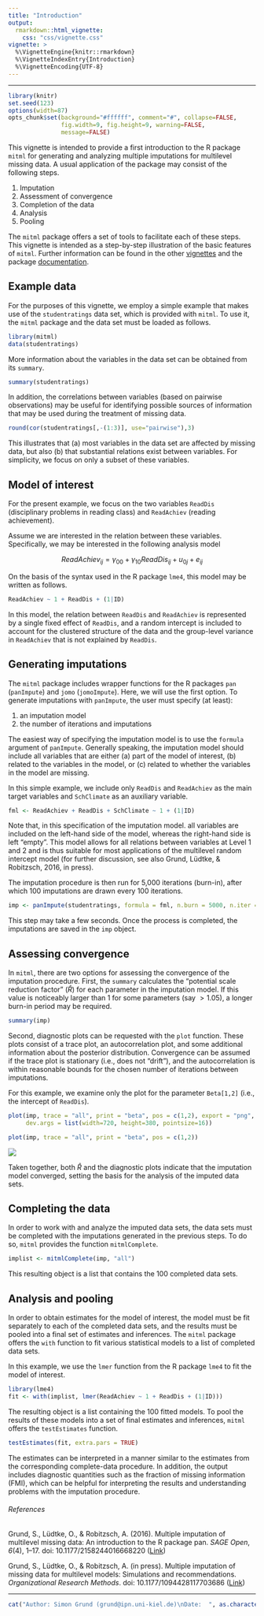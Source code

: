 ```yaml
---
title: "Introduction"
output:
  rmarkdown::html_vignette:
    css: "css/vignette.css"
vignette: >
  %\VignetteEngine{knitr::rmarkdown}
  %\VignetteIndexEntry{Introduction}
  %\VignetteEncoding{UTF-8}
---
```


---

```r
library(knitr)
set.seed(123)
options(width=87)
opts_chunk$set(background="#ffffff", comment="#", collapse=FALSE,
               fig.width=9, fig.height=9, warning=FALSE,
               message=FALSE)
```

This vignette is intended to provide a first introduction to the R package `mitml` for generating and analyzing multiple imputations for multilevel missing data.
A usual application of the package may consist of the following steps.

1. Imputation
2. Assessment of convergence
3. Completion of the data
4. Analysis
5. Pooling

The `mitml` package offers a set of tools to facilitate each of these steps.
This vignette is intended as a step-by-step illustration of the basic features of `mitml`.
Further information can be found in the other [vignettes](https://github.com/simongrund1/mitml/wiki) and the package [documentation](https://cran.r-project.org/package=mitml/mitml.pdf).

## Example data

For the purposes of this vignette, we employ a simple example that makes use of the `studentratings` data set, which is provided with `mitml`.
To use it, the `mitml` package and the data set must be loaded as follows.

```r
library(mitml)
data(studentratings)
```

More information about the variables in the data set can be obtained from its `summary`.

```r
summary(studentratings)
```

In addition, the correlations between variables (based on pairwise observations) may be useful for identifying possible sources of information that may be used during the treatment of missing data.

```r
round(cor(studentratings[,-(1:3)], use="pairwise"),3)
```

This illustrates that (a) most variables in the data set are affected by missing data, but also (b) that substantial relations exist between variables.
For simplicity, we focus on only a subset of these variables.

## Model of interest

For the present example, we focus on the two variables `ReadDis` (disciplinary problems in reading class) and `ReadAchiev` (reading achievement).

Assume we are interested in the relation between these variables.
Specifically, we may be interested in the following analysis model

$$
\mathit{ReadAchiev}_{ij} = \gamma_{00} + \gamma_{10} \mathit{ReadDis}_{ij} + u_{0j} + e_{ij}
$$

On the basis of the syntax used in the R package `lme4`, this model may be written as follows.

```r
ReadAchiev ~ 1 + ReadDis + (1|ID)
```

In this model, the relation between `ReadDis` and `ReadAchiev` is represented by a single fixed effect of `ReadDis`, and a random intercept is included to account for the clustered structure of the data and the group-level variance in `ReadAchiev` that is not explained by `ReadDis`.

## Generating imputations

The `mitml` package includes wrapper functions for the R packages `pan` (`panImpute`) and `jomo` (`jomoImpute`).
Here, we will use the first option.
To generate imputations with `panImpute`, the user must specify (at least):

1. an imputation model
2. the number of iterations and imputations

The easiest way of specifying the imputation model is to use the `formula` argument of `panImpute`.
Generally speaking, the imputation model should include all variables that are either (a) part of the model of interest, (b) related to the variables in the model, or (c) related to whether the variables in the model are missing.

In this simple example, we include only `ReadDis` and `ReadAchiev` as the main target variables and `SchClimate` as an auxiliary variable.

```r
fml <- ReadAchiev + ReadDis + SchClimate ~ 1 + (1|ID)
```

Note that, in this specification of the imputation model. all variables are included on the left-hand side of the model, whereas the right-hand side is left "empty".
This model allows for all relations between variables at Level 1 and 2 and is thus suitable for most applications of the multilevel random intercept model (for further discussion, see also Grund, Lüdtke, & Robitzsch, 2016, in press).

The imputation procedure is then run for 5,000 iterations (burn-in), after which 100 imputations are drawn every 100 iterations.

```r
imp <- panImpute(studentratings, formula = fml, n.burn = 5000, n.iter = 100, m = 100)
```

This step may take a few seconds.
Once the process is completed, the imputations are saved in the `imp` object.

## Assessing convergence

In `mitml`, there are two options for assessing the convergence of the imputation procedure.
First, the `summary` calculates the "potential scale reduction factor" ($\hat{R}$) for each parameter in the imputation model.
If this value is noticeably larger than 1 for some parameters (say $>1.05$), a longer burn-in period may be required.

```r
summary(imp)
```

Second, diagnostic plots can be requested with the `plot` function.
These plots consist of a trace plot, an autocorrelation plot, and some additional information about the posterior distribution.
Convergence can be assumed if the trace plot is stationary (i.e., does not "drift"), and the autocorrelation is within reasonable bounds for the chosen number of iterations between imputations.

For this example, we examine only the plot for the parameter `Beta[1,2]` (i.e., the intercept of `ReadDis`).

```r
plot(imp, trace = "all", print = "beta", pos = c(1,2), export = "png",
     dev.args = list(width=720, height=380, pointsize=16))
```
```r
plot(imp, trace = "all", print = "beta", pos = c(1,2))
```

![](mitmlPlots/BETA_ReadDis_ON_Intercept.png)

Taken together, both $\hat{R}$ and the diagnostic plots indicate that the imputation model converged, setting the basis for the analysis of the imputed data sets.

## Completing the data

In order to work with and analyze the imputed data sets, the data sets must be completed with the imputations generated in the previous steps.
To do so, `mitml` provides the function `mitmlComplete`.

```r
implist <- mitmlComplete(imp, "all")
```

This resulting object is a list that contains the 100 completed data sets.


## Analysis and pooling

In order to obtain estimates for the model of interest, the model must be fit separately to each of the completed data sets, and the results must be pooled into a final set of estimates and inferences.
The `mitml` package offers the `with` function to fit various statistical models to a list of completed data sets.

In this example, we use the `lmer` function from the R package `lme4` to fit the model of interest.

```r
library(lme4)
fit <- with(implist, lmer(ReadAchiev ~ 1 + ReadDis + (1|ID)))
```

The resulting object is a list containing the 100 fitted models.
To pool the results of these models into a set of final estimates and inferences, `mitml` offers the `testEstimates` function.

```r
testEstimates(fit, extra.pars = TRUE)
```

The estimates can be interpreted in a manner similar to the estimates from the corresponding complete-data procedure.
In addition, the output includes diagnostic quantities such as the fraction of missing information (FMI), which can be helpful for interpreting the results and understanding problems with the imputation procedure.

###### References

Grund, S., Lüdtke, O., & Robitzsch, A. (2016). Multiple imputation of multilevel missing data: An introduction to the R package pan. *SAGE Open*, *6*(4), 1–17. doi: 10.1177/2158244016668220 ([Link](https://doi.org/10.1177/2158244016668220))

Grund, S., Lüdtke, O., & Robitzsch, A. (in press). Multiple imputation of missing data for multilevel models: Simulations and recommendations. *Organizational Research Methods*. doi: 10.1177/1094428117703686 ([Link](https://doi.org/10.1177/1094428117703686))

---

```r
cat("Author: Simon Grund (grund@ipn.uni-kiel.de)\nDate:  ", as.character(Sys.Date()))
```

